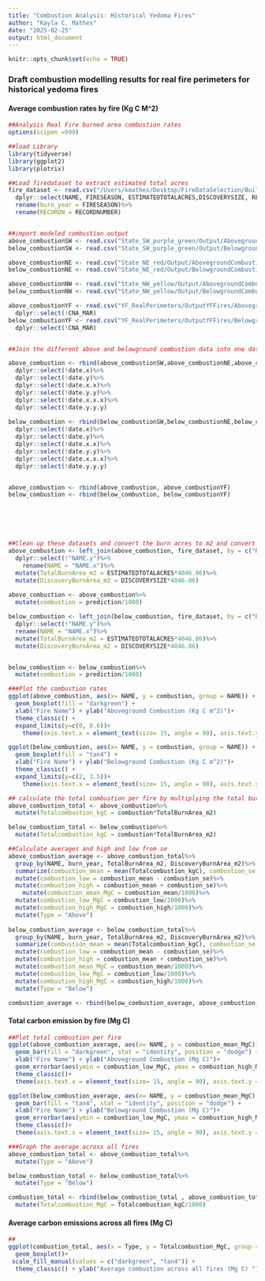 ```yaml
---
title: "Combustion Analysis: Historical Yedoma Fires"
author: "Kayla C. Mathes"
date: "2025-02-25"
output: html_document
---
```




```r
knitr::opts_chunk$set(echo = TRUE)
```

### Draft combustion modelling results for real fire perimeters for historical yedoma fires 

#### Average combustion rates by fire (Kg C M^2) 
```r
##Analysis Real Fire burned area combustion rates 
options(scipen =999)

##load Library
library(tidyverse)
library(ggplot2)
library(plotrix)

##Load firedataset to extract estimated total acres
fire_dataset <- read.csv("/Users/kmathes/Desktop/FireDataSelection/BuiltFireDatasets/FinalDataset/StateWideYedomaFireDataset.csv")%>%
  dplyr::select(NAME, FIRESEASON, ESTIMATEDTOTALACRES,DISCOVERYSIZE, RECORDNUMBER)%>%
  rename(burn_year = FIRESEASON)%>%
  rename(RECORDN = RECORDNUMBER)


##import modeled combustion output
above_combustionSW <- read.csv("State_SW_purple_green/Output/AbovegroundCombustionRetrained.csv")
below_combustionSW <- read.csv("State_SW_purple_green/Output/BelowgroundCombustionRetrained.csv")

above_combustionNE <- read.csv("State_NE_red/Output/AbovegroundCombustionRetrained.csv")
below_combustionNE <- read.csv("State_NE_red/Output/BelowgroundCombustionRetrained.csv")

above_combustionNW <- read.csv("State_NW_yellow/Output/AbovegroundCombustionRetrained.csv")
below_combustionNW <- read.csv("State_NW_yellow/Output/BelowgroundCombustionRetrained.csv")

above_combustionYF <- read.csv("YF_RealPerimeters/OutputYFFires/AbovegroundCombustionRetrained.csv")%>%
  dplyr::select(!CNA_MAR)
below_combustionYF <- read.csv("YF_RealPerimeters/OutputYFFires/BelowgroundCombustionRetrained.csv")%>%
  dplyr::select(!CNA_MAR)


##Join the different above and belowground combustion data into one dataframe for analysis as these data are collected:

above_combustion <- rbind(above_combustionSW,above_combustionNE,above_combustionNW)%>%
  dplyr::select(!date.x)%>%
  dplyr::select(!date.y)%>%
  dplyr::select(!date.x.x)%>%
  dplyr::select(!date.y.y)%>%
  dplyr::select(!date.x.x.x)%>%
  dplyr::select(!date.y.y.y)
  
below_combustion <- rbind(below_combustionSW,below_combustionNE,below_combustionNW)%>%
  dplyr::select(!date.x)%>%
  dplyr::select(!date.y)%>%
  dplyr::select(!date.x.x)%>%
  dplyr::select(!date.y.y)%>%
  dplyr::select(!date.x.x.x)%>%
  dplyr::select(!date.y.y.y)


above_combustion <- rbind(above_combustion, above_combustionYF)
below_combustion <- rbind(below_combustion, below_combustionYF)






##Clean up these datasets and convert the burn acres to m2 and convert the prediction to kg C
above_combustion <- left_join(above_combustion, fire_dataset, by = c("RECORDN", "burn_year"))%>%
  dplyr::select(!"NAME.y")%>%
    rename(NAME = "NAME.x")%>%
  mutate(TotalBurnArea_m2 = ESTIMATEDTOTALACRES*4046.86)%>%
  mutate(DiscoveryBurnArea_m2 = DISCOVERYSIZE*4046.86)
  
above_combustion <- above_combustion%>%
  mutate(combustion = prediction/1000)

below_combustion <- left_join(below_combustion, fire_dataset, by = c("RECORDN", "burn_year"))%>%
  dplyr::select(!"NAME.y")%>%
  rename(NAME = "NAME.x")%>%
  mutate(TotalBurnArea_m2 = ESTIMATEDTOTALACRES*4046.86)%>%
  mutate(DiscoveryBurnArea_m2 = DISCOVERYSIZE*4046.86)


below_combustion <- below_combustion%>%
  mutate(combustion = prediction/1000)
```


```r
###Plot the combustion rates
ggplot(above_combustion, aes(x= NAME, y = combustion, group = NAME)) +
  geom_boxplot(fill = "darkgreen") + 
  xlab("Fire Name") + ylab("Aboveground Combustion (Kg C m^2)")+
  theme_classic() +
  expand_limits(y=c(0, 0.6))+
    theme(axis.text.x = element_text(size= 15, angle = 90), axis.text.y = element_text(size = 15), axis.title = element_text(size = 20))

ggplot(below_combustion, aes(x= NAME, y = combustion, group = NAME)) +
  geom_boxplot(fill = "tan4") + 
  xlab("Fire Name") + ylab("Belowground Combustion (Kg C m^2)")+
  theme_classic() +
  expand_limits(y=c(2, 3.5))+
    theme(axis.text.x = element_text(size= 15, angle = 90), axis.text.y = element_text(size = 15), axis.title = element_text(size = 20))

```


```r
## calculate the total combustion per fire by multiplying the total burned area with the combustion rate. Then Calculate mean combustion and se. 
above_combustion_total <- above_combustion%>%
  mutate(Totalcombustion_kgC = combustion*TotalBurnArea_m2)

below_combustion_total <- below_combustion%>%
  mutate(Totalcombustion_kgC = combustion*TotalBurnArea_m2)

##Calculate averages and high and low from se
above_combustion_average <- above_combustion_total%>%
  group_by(NAME, burn_year, TotalBurnArea_m2, DiscoveryBurnArea_m2)%>%
  summarize(combustion_mean = mean(Totalcombustion_kgC), combustion_se = std.error(Totalcombustion_kgC))%>%
  mutate(combustion_low = combustion_mean - combustion_se)%>%
  mutate(combustion_high = combustion_mean + combustion_se)%>%
    mutate(combustion_mean_MgC = combustion_mean/1000)%>%
  mutate(combustion_low_MgC = combustion_low/1000)%>%
  mutate(combustion_high_MgC = combustion_high/1000)%>%
  mutate(Type = "Above")
 
below_combustion_average <- below_combustion_total%>%
  group_by(NAME, burn_year, TotalBurnArea_m2, DiscoveryBurnArea_m2)%>%
  summarize(combustion_mean = mean(Totalcombustion_kgC), combustion_se = std.error(Totalcombustion_kgC))%>%
  mutate(combustion_low = combustion_mean - combustion_se)%>%
  mutate(combustion_high = combustion_mean + combustion_se)%>%
  mutate(combustion_mean_MgC = combustion_mean/1000)%>%
  mutate(combustion_low_MgC = combustion_low/1000)%>%
  mutate(combustion_high_MgC = combustion_high/1000)%>%
  mutate(Type = "Below")

combustion_average <- rbind(below_combustion_average, above_combustion_average)

```

#### Total carbon emission by fire (Mg C)
```r

##Plot total combustion per fire 
ggplot(above_combustion_average, aes(x= NAME, y = combustion_mean_MgC)) +
  geom_bar(fill = "darkgreen", stat = "identity", position = "dodge") + 
  xlab("Fire Name") + ylab("Aboveground Combustion (Mg C)")+
  geom_errorbar(aes(ymin = combustion_low_MgC, ymax = combustion_high_MgC), position = position_dodge(.9), width = 0.2)+
  theme_classic()+
  theme(axis.text.x = element_text(size= 15, angle = 90), axis.text.y = element_text(size = 15), axis.title = element_text(size = 20))

ggplot(below_combustion_average, aes(x= NAME, y = combustion_mean_MgC)) +
  geom_bar(fill = "tan4", stat = "identity", position = "dodge") + 
  xlab("Fire Name") + ylab("Belowground Combustion (Mg C)")+
  geom_errorbar(aes(ymin = combustion_low_MgC, ymax = combustion_high_MgC), width = 0.2)+
  theme_classic()+
  theme(axis.text.x = element_text(size= 15, angle = 90), axis.text.y = element_text(size = 15), axis.title = element_text(size = 20))

```

```r
###Graph the average across all fires 
above_combustion_total <- above_combustion_total%>%
  mutate(Type = "Above")

below_combustion_total <- below_combustion_total%>%
  mutate(Type = "Below")

combustion_total <- rbind(below_combustion_total , above_combustion_total)%>%
  mutate(Totalcombustion_MgC = Totalcombustion_kgC/1000)
```

#### Average carbon emissions across all fires (Mg C)
```r

##
ggplot(combustion_total, aes(x = Type, y = Totalcombustion_MgC, group = Type, fill = Type))+ 
  geom_boxplot()+
 scale_fill_manual(values = c("darkgreen", "tan4")) +
  theme_classic() + ylab("Average combustion across all fires (Mg C) ")

```


